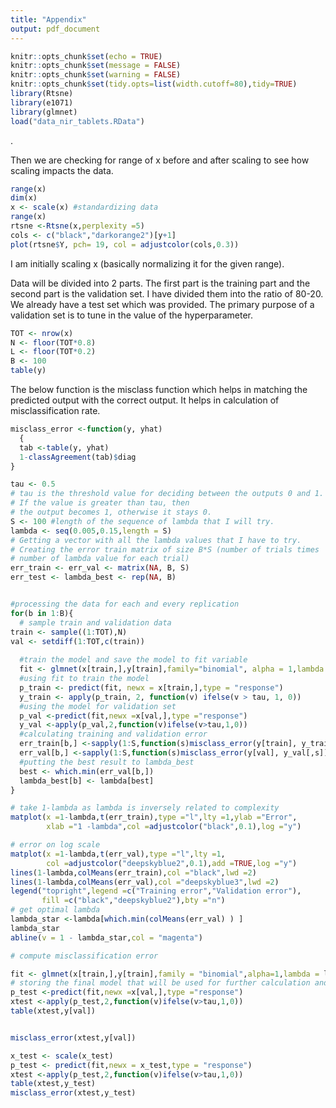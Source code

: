 ---
title: "Appendix"
output: pdf_document
---

```{r warning=FALSE}
knitr::opts_chunk$set(echo = TRUE)
knitr::opts_chunk$set(message = FALSE)
knitr::opts_chunk$set(warning = FALSE)
knitr::opts_chunk$set(tidy.opts=list(width.cutoff=80),tidy=TRUE)
library(Rtsne)
library(e1071)
library(glmnet)
load("data_nir_tablets.RData")
```
. 

Then we are checking for range of x before and after scaling to see how scaling impacts the data. 


```{r}
range(x)
dim(x)
x <- scale(x) #standardizing data
range(x)
rtsne <-Rtsne(x,perplexity =5)
cols <- c("black","darkorange2")[y+1]
plot(rtsne$Y, pch= 19, col = adjustcolor(cols,0.3))
```
I am initially scaling x (basically normalizing it for the given range). 


Data will be divided into 2 parts. The first part is the training part and the second part is the validation
set. I have divided them into the ratio of 80-20. We already have a test set which was provided. 
The primary purpose of a validation set is to tune in the value of the hyperparameter. 
```{r  warnings = FALSE}
TOT <- nrow(x)
N <- floor(TOT*0.8)
L <- floor(TOT*0.2)
B <- 100
table(y)
```
The below function is the misclass function which helps in matching the predicted output with the correct 
output. It helps in calculation of misclassification rate. 
```{r}

misclass_error <-function(y, yhat) 
  {
  tab <-table(y, yhat)
  1-classAgreement(tab)$diag
}
```


```{r}
tau <- 0.5
# tau is the threshold value for deciding between the outputs 0 and 1. 
# If the value is greater than tau, then 
# the output becomes 1, otherwise it stays 0. 
S <- 100 #length of the sequence of lambda that I will try. 
lambda <- seq(0.005,0.15,length = S)
# Getting a vector with all the lambda values that I have to try. 
# Creating the error train matrix of size B*S (number of trials times
# number of lambda value for each trial)
err_train <- err_val <- matrix(NA, B, S)
err_test <- lambda_best <- rep(NA, B)


#processing the data for each and every replication
for(b in 1:B){
  # sample train and validation data
train <- sample((1:TOT),N)
val <- setdiff(1:TOT,c(train))
  
  #train the model and save the model to fit variable
  fit <- glmnet(x[train,],y[train],family="binomial", alpha = 1,lambda = lambda)
  #using fit to train the model
  p_train <- predict(fit, newx = x[train,],type = "response")
  y_train <- apply(p_train, 2, function(v) ifelse(v > tau, 1, 0))
  #using the model for validation set
  p_val <-predict(fit,newx =x[val,],type ="response")
  y_val <-apply(p_val,2,function(v)ifelse(v>tau,1,0))
  #calculating training and validation error
  err_train[b,] <-sapply(1:S,function(s)misclass_error(y[train], y_train[,s])) 
  err_val[b,] <-sapply(1:S,function(s)misclass_error(y[val], y_val[,s]) )
  #putting the best result to lambda_best
  best <- which.min(err_val[b,])
  lambda_best[b] <- lambda[best]
}

```

```{r}
# take 1-lambda as lambda is inversely related to complexity
matplot(x =1-lambda,t(err_train),type ="l",lty =1,ylab ="Error",
        xlab ="1 -lambda",col =adjustcolor("black",0.1),log ="y")

# error on log scale
matplot(x =1-lambda,t(err_val),type ="l",lty =1,
        col =adjustcolor("deepskyblue2",0.1),add =TRUE,log ="y")
lines(1-lambda,colMeans(err_train),col ="black",lwd =2)
lines(1-lambda,colMeans(err_val),col ="deepskyblue3",lwd =2)
legend("topright",legend =c("Training error","Validation error"),
       fill =c("black","deepskyblue2"),bty ="n")
# get optimal lambda
lambda_star <-lambda[which.min(colMeans(err_val) ) ]
lambda_star
abline(v = 1 - lambda_star,col = "magenta")
```


```{r}
# compute misclassification error

fit <- glmnet(x[train,],y[train],family = "binomial",alpha=1,lambda = lambda_star)
# storing the final model that will be used for further calculation and on the test set. 
p_test <-predict(fit,newx =x[val,],type ="response")
xtest <-apply(p_test,2,function(v)ifelse(v>tau,1,0))
table(xtest,y[val])


misclass_error(xtest,y[val])

```

```{r}
x_test <- scale(x_test)
p_test <- predict(fit,newx = x_test,type = "response")
xtest <-apply(p_test,2,function(v)ifelse(v>tau,1,0))
table(xtest,y_test)
misclass_error(xtest,y_test)
```



